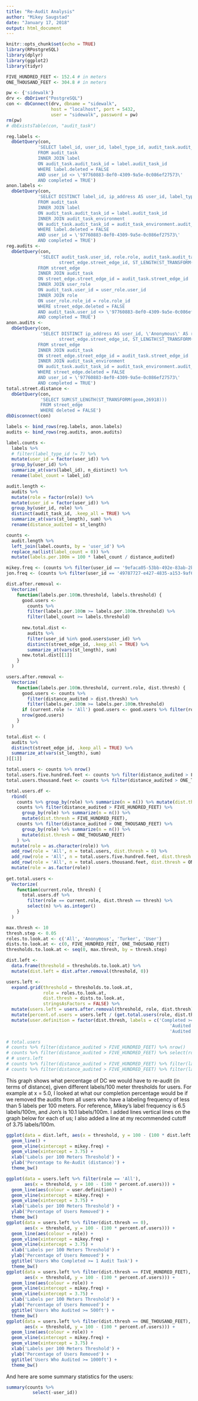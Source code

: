 ```yaml
---
title: "Re-Audit Analysis"
author: "Mikey Saugstad"
date: "January 17, 2018"
output: html_document
---
```


```r
knitr::opts_chunk$set(echo = TRUE)
library(RPostgreSQL)
library(dplyr)
library(ggplot2)
library(tidyr)

FIVE_HUNDRED_FEET <- 152.4 # in meters
ONE_THOUSAND_FEET <- 304.8 # in meters
```

```r
pw <- {'sidewalk'}
drv <- dbDriver("PostgreSQL")
con <- dbConnect(drv, dbname = "sidewalk",
                 host = "localhost", port = 5432,
                 user = "sidewalk", password = pw)
rm(pw)
# dbExistsTable(con, "audit_task")
```


```r
reg.labels <-
  dbGetQuery(con,
            'SELECT label_id, user_id, label_type_id, audit_task.audit_task_id
            FROM audit_task
            INNER JOIN label
            ON audit_task.audit_task_id = label.audit_task_id
            WHERE label.deleted = FALSE
            AND user_id <> \'97760883-8ef0-4309-9a5e-0c086ef27573\'
            AND completed = TRUE')
anon.labels <-
  dbGetQuery(con,
            'SELECT DISTINCT label_id, ip_address AS user_id, label_type_id, audit_task.audit_task_id
            FROM audit_task
            INNER JOIN label
            ON audit_task.audit_task_id = label.audit_task_id
            INNER JOIN audit_task_environment
            ON audit_task.audit_task_id = audit_task_environment.audit_task_id
            WHERE label.deleted = FALSE
            AND user_id = \'97760883-8ef0-4309-9a5e-0c086ef27573\'
            AND completed = TRUE')
reg.audits <-
  dbGetQuery(con,
             'SELECT audit_task.user_id, role.role, audit_task.audit_task_id,
                    street_edge.street_edge_id, ST_LENGTH(ST_TRANSFORM(geom,26918))
            FROM street_edge
            INNER JOIN audit_task
            ON street_edge.street_edge_id = audit_task.street_edge_id
            INNER JOIN user_role
            ON audit_task.user_id = user_role.user_id
            INNER JOIN role
            ON user_role.role_id = role.role_id
            WHERE street_edge.deleted = FALSE
            AND audit_task.user_id <> \'97760883-8ef0-4309-9a5e-0c086ef27573\'
            AND completed = TRUE')
anon.audits <-
  dbGetQuery(con,
             'SELECT DISTINCT ip_address AS user_id, \'Anonymous\' AS role, audit_task.audit_task_id,
                    street_edge.street_edge_id, ST_LENGTH(ST_TRANSFORM(geom,26918))
            FROM street_edge
            INNER JOIN audit_task
            ON street_edge.street_edge_id = audit_task.street_edge_id
            INNER JOIN audit_task_environment
            ON audit_task.audit_task_id = audit_task_environment.audit_task_id
            WHERE street_edge.deleted = FALSE
            AND user_id = \'97760883-8ef0-4309-9a5e-0c086ef27573\'
            AND completed = TRUE')
total.street.distance <-
  dbGetQuery(con,
             'SELECT SUM(ST_LENGTH(ST_TRANSFORM(geom,26918)))
             FROM street_edge
             WHERE deleted = FALSE')
dbDisconnect(con)
```

```r
labels <- bind_rows(reg.labels, anon.labels)
audits <- bind_rows(reg.audits, anon.audits)

label.counts <-
  labels %>%
  # filter(label_type_id != 7) %>%
  mutate(user_id = factor(user_id)) %>%
  group_by(user_id) %>%
  summarize_at(vars(label_id), n_distinct) %>%
  rename(label_count = label_id)

audit.length <-
  audits %>%
  mutate(role = factor(role)) %>%
  mutate(user_id = factor(user_id)) %>%
  group_by(user_id, role) %>%
  distinct(audit_task_id, .keep_all = TRUE) %>%
  summarize_at(vars(st_length), sum) %>%
  rename(distance_audited = st_length)

counts <-
  audit.length %>%
  left_join(label.counts, by = 'user_id') %>%
  replace_na(list(label_count = 0)) %>%
  mutate(labels.per.100m = 100 * label_count / distance_audited)

mikey.freq <- (counts %>% filter(user_id == '9efaca05-53bb-492e-83ab-2b47219ee863'))$labels.per.100m
jon.freq <- (counts %>% filter(user_id == '49787727-e427-4835-a153-9af6a83d1ed1'))$labels.per.100m

dist.after.removal <-
  Vectorize(
    function(labels.per.100m.threshold, labels.threshold) {
      good.users <-
        counts %>%
        filter(labels.per.100m >= labels.per.100m.threshold) %>%
        filter(label_count >= labels.threshold)
      
      new.total.dist <-
        audits %>%
        filter(user_id %in% good.users$user_id) %>%
        distinct(street_edge_id, .keep_all = TRUE) %>%
        summarize_at(vars(st_length), sum)
      new.total.dist[[1]]
    }
  )

users.after.removal <-
  Vectorize(
    function(labels.per.100m.threshold, current.role, dist.thresh) {
      good.users <- counts %>%
        filter(distance_audited > dist.thresh) %>%
        filter(labels.per.100m >= labels.per.100m.threshold)
      if (current.role != 'All') good.users <- good.users %>% filter(role == current.role)
      nrow(good.users)
    }
  )

total.dist <- (
  audits %>%
  distinct(street_edge_id, .keep_all = TRUE) %>%
  summarize_at(vars(st_length), sum)
)[[1]]

total.users <- counts %>% nrow()
total.users.five.hundred.feet <- counts %>% filter(distance_audited > FIVE_HUNDRED_FEET) %>% nrow()
total.users.thousand.feet <- counts %>% filter(distance_audited > ONE_THOUSAND_FEET) %>% nrow()

total.users.df <-
  rbind(
    counts %>% group_by(role) %>% summarize(n = n()) %>% mutate(dist.thresh = 0),
    counts %>% filter(distance_audited > FIVE_HUNDRED_FEET) %>%
      group_by(role) %>% summarize(n = n()) %>%
      mutate(dist.thresh = FIVE_HUNDRED_FEET),
    counts %>% filter(distance_audited > ONE_THOUSAND_FEET) %>%
      group_by(role) %>% summarize(n = n()) %>%
      mutate(dist.thresh = ONE_THOUSAND_FEET)
    ) %>%
  mutate(role = as.character(role)) %>%
  add_row(role = 'All', n = total.users, dist.thresh = 0) %>%
  add_row(role = 'All', n = total.users.five.hundred.feet, dist.thresh = FIVE_HUNDRED_FEET) %>%
  add_row(role = 'All', n = total.users.thousand.feet, dist.thresh = ONE_THOUSAND_FEET) %>%
  mutate(role = as.factor(role))
  
get.total.users <-
  Vectorize(
    function(current.role, thresh) {
      total.users.df %>%
        filter(role == current.role, dist.thresh == thresh) %>%
        select(n) %>% as.integer()
    }
  )

max.thresh <- 10
thresh.step <- 0.05
roles.to.look.at <- c('All', 'Anonymous', 'Turker', 'User')
dists.to.look.at <- c(0, FIVE_HUNDRED_FEET, ONE_THOUSAND_FEET)
thresholds.to.look.at <- seq(0, max.thresh, by = thresh.step)

dist.left <-
  data.frame(threshold = thresholds.to.look.at) %>%
  mutate(dist.left = dist.after.removal(threshold, 0))

users.left <-
  expand.grid(threshold = thresholds.to.look.at,
              role = roles.to.look.at,
              dist.thresh = dists.to.look.at,
              stringsAsFactors = FALSE) %>%
  mutate(users.left = users.after.removal(threshold, role, dist.thresh)) %>%
  mutate(percent.of.users = users.left / (get.total.users(role, dist.thresh))) %>%
  mutate(user.definition = factor(dist.thresh, labels = c('Completed >= 1 audit task',
                                                              'Audited >= 500 feet',
                                                              'Audited >= 1000 feet')))

# total.users
# counts %>% filter(distance_audited > FIVE_HUNDRED_FEET) %>% nrow()
# counts %>% filter(distance_audited > FIVE_HUNDRED_FEET) %>% select(role) %>% summary()
# # users.left
# counts %>% filter(distance_audited > FIVE_HUNDRED_FEET) %>% filter(labels.per.100m < 3.75) %>% nrow()
# counts %>% filter(distance_audited > FIVE_HUNDRED_FEET) %>% filter(labels.per.100m < 3.75) %>% select(role) %>% summary()
```

This graph shows what percentage of DC we would have to re-audit (in terms of distance), given different labels/100 meter thresholds for users. For example at x = 5.0, I looked at what our completion percentage would be if we removed the audits from all users who have a labeling frequency of less than 5 labels per 100 meters. For reference, Mikey's label frequency is 6.5 labels/100m, and Jon's is 10.1 labels/100m. I added lines vertical lines on the graph below for each of us; I also added a line at my recommended cutoff of 3.75 labels/100m.

```r
ggplot(data = dist.left, aes(x = threshold, y = 100 - (100 * dist.left / total.dist))) +
  geom_line() +
  geom_vline(xintercept = mikey.freq) +
  geom_vline(xintercept = 3.75) +
  xlab('Labels per 100 Meters Threshold') +
  ylab('Percentage to Re-Audit (distance)') +
  theme_bw()

ggplot(data = users.left %>% filter(role == 'All'),
       aes(x = threshold, y = 100 - (100 * percent.of.users))) +
  geom_line(aes(colour = user.definition)) +
  geom_vline(xintercept = mikey.freq) +
  geom_vline(xintercept = 3.75) +
  xlab('Labels per 100 Meters Threshold') +
  ylab('Percentage of Users Removed') +
  theme_bw()
ggplot(data = users.left %>% filter(dist.thresh == 0),
       aes(x = threshold, y = 100 - (100 * percent.of.users))) +
  geom_line(aes(colour = role)) +
  geom_vline(xintercept = mikey.freq) +
  geom_vline(xintercept = 3.75) +
  xlab('Labels per 100 Meters Threshold') +
  ylab('Percentage of Users Removed') +
  ggtitle('Users Who Completed >= 1 Audit Task') +
  theme_bw()
ggplot(data = users.left %>% filter(dist.thresh == FIVE_HUNDRED_FEET),
       aes(x = threshold, y = 100 - (100 * percent.of.users))) +
  geom_line(aes(colour = role)) +
  geom_vline(xintercept = mikey.freq) +
  geom_vline(xintercept = 3.75) +
  xlab('Labels per 100 Meters Threshold') +
  ylab('Percentage of Users Removed') +
  ggtitle('Users Who Audited >= 500ft') +
  theme_bw()
ggplot(data = users.left %>% filter(dist.thresh == ONE_THOUSAND_FEET),
       aes(x = threshold, y = 100 - (100 * percent.of.users))) +
  geom_line(aes(colour = role)) +
  geom_vline(xintercept = mikey.freq) +
  geom_vline(xintercept = 3.75) +
  xlab('Labels per 100 Meters Threshold') +
  ylab('Percentage of Users Removed') +
  ggtitle('Users Who Audited >= 1000ft') +
  theme_bw()
```

And here are some summary statistics for the users:

```r
summary(counts %>%
          select(-user_id))
```

